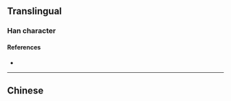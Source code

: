 {{character info/new}}
{{also|儼}}
==Translingual==

===Han character===
{{Han char|rn=9|rad=人|as=07|sn=9|four=21201|canj=OMTM|ids=⿰亻严}}

====References====
* {{Han ref|kx=0106.041|hdz=10156.160|uh=4FE8|ud=20456}}

----

==Chinese==
{{zh-see|儼}}